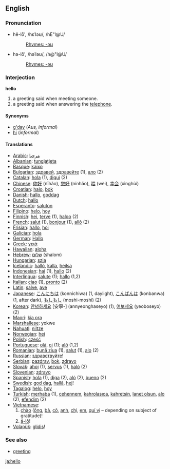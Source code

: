 ==English==
===Pronunciation===
*hĕ-lō', /hεˈləʊ/, /hE"l@U/
*:[[Rhymes:English:-əʊ|Rhymes: -əʊ]]
*hə-lō', /həˈləʊ/, /h@"l@U/
*:[[Rhymes:English:-əʊ|Rhymes: -əʊ]]

===Interjection===
'''hello'''

#a greeting said when meeting someone.
#a greeting said when answering the [[telephone]].

====Synonyms====
*[[g'day]] (''Aus, informal'')
*[[hi]] (''informal'')

====Translations====
*[[Arabic]]: [[مرحبا]]
*[[Albanian]]: [[tungjatjeta]]
*[[Basque]]: [[kaixo]]
*[[Bulgarian]]: [[здравей]], [[здравейте]] (1), [[ало]] (2)
*[[Catalan]]: [[hola]] (1), [[digui]] (2)
*[[Chinese]]: [[你好]] (nǐhǎo), [[您好]] (nínhǎo), [[喂]] (wèi), [[幸会]] (xìnghùi)
*[[Croatian]]: [[halo]], [[bok]]
*[[Danish]]: [[hallo]], [[goddag]]
*[[Dutch]]: [[hallo]]
*[[Esperanto]]: [[saluton]]
*[[Filipino]]: [[helo]], [[hoy]]
*[[Finnish]]: [[hei]], [[terve]] (1), [[haloo]] (2)
*[[French]]: [[salut]] (1), [[bonjour]] (1), [[allô]] (2)
*[[Frisian]]: [[hallo]], [[hoi]]
*[[Galician]]: [[hola]]
*[[German]]: [[Hallo]]
*[[Greek]]: [[γειά]]
*[[Hawaiian]]: [[aloha]]
*[[Hebrew]]: [[שלום]] (shalom)
*[[Hungarian]]: [[szia]]
*[[Icelandic]]: [[halló]], [[kalla]], [[heilsa]]
*[[Indonesian]]: [[hai]] (1), [[hallo]] (2)
*[[Interlingua]]: [[salute]] (1); [[hallo]] (1,2)
*[[Italian]]: [[ciao]] (1), [[pronto]] (2)
*[[Latin]]: [[salve]], [[ave]]
*[[Japanese]]: [[こんにちは]] (konnichiwa) (1, daylight), [[こんばんは]] (konbanwa) (1, after dark), [[もしもし]] (moshi-moshi) (2)
*[[Korean]]: [[안녕하세요]] [安寧-] (annyeonghaseyo) (1), [[여보세요]] (yeoboseyo) (2)
*[[Maori]]: [[kia ora]]
*[[Marshallese]]: yokwe<!-- not wikified due to incertainty of orthography -->
*[[Nahuatl]]: [[niltze]]
*[[Norwegian]]: [[hei]]
*[[Polish]]: [[cześć]]
*[[Portuguese]]: [[olá]], [[oi]] (1); [[alô]] (1,2)
*[[Romanian]]: [[bună ziua]] (1), [[salut]] (1), [[alo]] (2) 
*[[Russian]]: [[здравствуйте]]!
*[[Serbian]]: [[pazdrav]], [[bok]], [[zdravo]]
*[[Slovak]]: [[ahoj]] (1), [[servus]] (1), [[haló]] (2)
*[[Slovenian]]: [[zdravo]]
*[[Spanish]]: [[hola]] (1), [[diga]] (2), [[aló]] (2), [[bueno]] (2)
*[[Swedish]]: [[god dag]], [[hallå]], [[hej]]!
*[[Tagalog]]: [[helo]], [[hoy]]
*[[Turkish]]: [[merhaba]] (1), [[cehennem]], [[kahrolasıca]], [[kahretsin]], [[lanet olsun]], [[alo]] (2), [[efendim]] (2)
*[[Vietnamese]]:
*#[[chào]] ([[ông]], [[bà#Vietnamese|bà]], [[cô#Vietnamese|cô]], [[anh#Vietnamese|anh]], [[chị]], [[em#Vietnamese|em]], [[quí vị]] &ndash; depending on subject of gratitude)!
*#[[á-lô]]!
*[[Volapük]]: [[glidis]]!

=== See also ===
*[[greeting]]

[[ja:hello]]